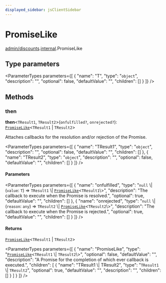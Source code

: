 ```yaml
---
displayed_sidebar: jsClientSidebar
---
```



# PromiseLike

[admin/discounts](../../modules/admin_discounts.mdx).[internal](../../admin_discounts/modules/admin_discounts.internal.mdx).PromiseLike

## Type parameters

<ParameterTypes parameters={[
  {
    "name": "T",
    "type": "`object`",
    "description": "",
    "optional": false,
    "defaultValue": "",
    "children": []
  }
]} />

## Methods

### then

**then**<`TResult1`, `TResult2`\>(`onfulfilled?`, `onrejected?`): [`PromiseLike`](admin_discounts.internal.PromiseLike.mdx)<`TResult1` \| `TResult2`\>

Attaches callbacks for the resolution and/or rejection of the Promise.

<ParameterTypes parameters={[
  {
    "name": "TResult1",
    "type": "`object`",
    "description": "",
    "optional": false,
    "defaultValue": "",
    "children": []
  },
  {
    "name": "TResult2",
    "type": "`object`",
    "description": "",
    "optional": false,
    "defaultValue": "",
    "children": []
  }
]} />

#### Parameters

<ParameterTypes parameters={[
  {
    "name": "onfulfilled",
    "type": "``null`` \\| (`value`: `T`) => `TResult1` \\| [`PromiseLike`](admin_discounts.internal.PromiseLike.mdx)<`TResult1`\\>",
    "description": "The callback to execute when the Promise is resolved.",
    "optional": true,
    "defaultValue": "",
    "children": []
  },
  {
    "name": "onrejected",
    "type": "``null`` \\| (`reason`: `any`) => `TResult2` \\| [`PromiseLike`](admin_discounts.internal.PromiseLike.mdx)<`TResult2`\\>",
    "description": "The callback to execute when the Promise is rejected.",
    "optional": true,
    "defaultValue": "",
    "children": []
  }
]} />

#### Returns

[`PromiseLike`](admin_discounts.internal.PromiseLike.mdx)<`TResult1` \| `TResult2`\>

<ParameterTypes parameters={[
  {
    "name": "PromiseLike",
    "type": "[`PromiseLike`](admin_discounts.internal.PromiseLike.mdx)<`TResult1` \\| `TResult2`\\>",
    "optional": false,
    "defaultValue": "",
    "description": "A Promise for the completion of which ever callback is executed.",
    "children": [
      {
        "name": "TResult1 \\| TResult2",
        "type": "`TResult1` \\| `TResult2`",
        "optional": true,
        "defaultValue": "",
        "description": "",
        "children": []
      }
    ]
  }
]} />
